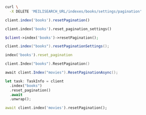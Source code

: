 <CodeGroup>

```bash cURL
curl \
  -X DELETE 'MEILISEARCH_URL/indexes/books/settings/pagination'
```

```javascript JS
client.index('books').resetPagination()
```

```python Python
client.index('books').reset_pagination_settings()
```

```php PHP
$client->index('books')->resetPagination();
```

```java Java
client.index("books").resetPaginationSettings();
```

```ruby Ruby
index('books').reset_pagination
```

```go Go
client.Index("books").ResetPagination()
```

```csharp C#
await client.Index("movies").ResetPaginationAsync();
```

```rust Rust
let task: TaskInfo = client
  .index("books")
  .reset_pagination()
  .await
  .unwrap();
```

```dart Dart
await client.index('movies').resetPagination();
```
</CodeGroup>